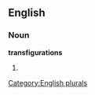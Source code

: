 
==English==

===Noun===
'''transfigurations'''

# {{plural of|[[transfiguration]]}}

[[Category:English plurals]]